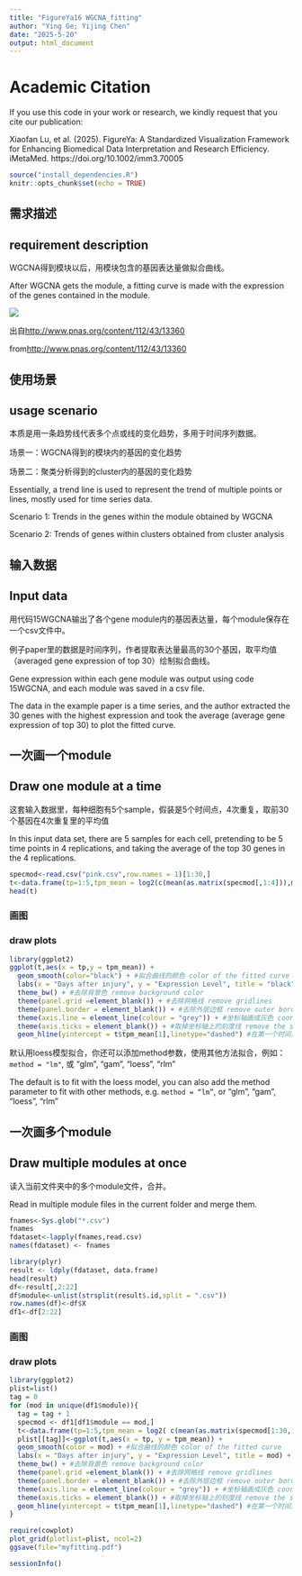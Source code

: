 ```yaml
---
title: "FigureYa16 WGCNA_fitting"
author: "Ying Ge; Yijing Chen"
date: "2025-5-20"
output: html_document
---
```


# Academic Citation
If you use this code in your work or research, we kindly request that you cite our publication:

Xiaofan Lu, et al. (2025). FigureYa: A Standardized Visualization Framework for Enhancing Biomedical Data Interpretation and Research Efficiency. iMetaMed. https://doi.org/10.1002/imm3.70005


```r
source("install_dependencies.R")
knitr::opts_chunk$set(echo = TRUE)
```

## 需求描述
## requirement description

WGCNA得到模块以后，用模块包含的基因表达量做拟合曲线。

After WGCNA gets the module, a fitting curve is made with the expression of the genes contained in the module.

![](example.png)

出自<http://www.pnas.org/content/112/43/13360>

from<http://www.pnas.org/content/112/43/13360>

## 使用场景
## usage scenario

本质是用一条趋势线代表多个点或线的变化趋势，多用于时间序列数据。

场景一：WGCNA得到的模块内的基因的变化趋势

场景二：聚类分析得到的cluster内的基因的变化趋势

Essentially, a trend line is used to represent the trend of multiple points or lines, mostly used for time series data.

Scenario 1: Trends in the genes within the module obtained by WGCNA

Scenario 2: Trends of genes within clusters obtained from cluster analysis

## 输入数据
## Input data

用代码15WGCNA输出了各个gene module内的基因表达量，每个module保存在一个csv文件中。

例子paper里的数据是时间序列，作者提取表达量最高的30个基因，取平均值（averaged gene expression of top 30）绘制拟合曲线。

Gene expression within each gene module was output using code 15WGCNA, and each module was saved in a csv file.

The data in the example paper is a time series, and the author extracted the 30 genes with the highest expression and took the average (average gene expression of top 30) to plot the fitted curve.

## 一次画一个module
## Draw one module at a time

这套输入数据里，每种细胞有5个sample，假装是5个时间点，4次重复，取前30个基因在4次重复里的平均值

In this input data set, there are 5 samples for each cell, pretending to be 5 time points in 4 replications, and taking the average of the top 30 genes in the 4 replications.

```r
specmod<-read.csv("pink.csv",row.names = 1)[1:30,]
t<-data.frame(tp=1:5,tpm_mean = log2(c(mean(as.matrix(specmod[,1:4])),mean(as.matrix(specmod[,5:8])),mean(as.matrix(specmod[,9:12])),mean(as.matrix(specmod[,13:16])),mean(as.matrix(specmod[,17:20])))))
head(t)
```

### 画图
### draw plots

```r
library(ggplot2)
ggplot(t,aes(x = tp,y = tpm_mean)) +
  geom_smooth(color="black") + #拟合曲线的颜色 color of the fitted curve
  labs(x = "Days after injury", y = "Expression Level", title = "black") + 
  theme_bw() + #去除背景色 remove background color
  theme(panel.grid =element_blank()) + #去除网格线 remove gridlines
  theme(panel.border = element_blank()) + #去除外层边框 remove outer border
  theme(axis.line = element_line(colour = "grey")) + #坐标轴画成灰色 coordinate axes are drawn in gray
  theme(axis.ticks = element_blank()) + #取掉坐标轴上的刻度线 remove the scale from the axes
  geom_hline(yintercept = t$tpm_mean[1],linetype="dashed") #在第一个时间点处画虚线 draw a dotted line at the first time point
```

默认用loess模型拟合，你还可以添加method参数，使用其他方法拟合，例如：`method = "lm"`, 或 "glm", "gam", "loess", "rlm"

The default is to fit with the loess model, you can also add the method parameter to fit with other methods, e.g. `method = “lm”`, or “glm”, “gam”, “loess”, “rlm”

## 一次画多个module
## Draw multiple modules at once

读入当前文件夹中的多个module文件，合并。

Read in multiple module files in the current folder and merge them.

```r
fnames<-Sys.glob("*.csv")
fnames
fdataset<-lapply(fnames,read.csv)
names(fdataset) <- fnames

library(plyr)
result <- ldply(fdataset, data.frame)
head(result)
df<-result[,2:22]
df$module<-unlist(strsplit(result$.id,split = ".csv"))
row.names(df)<-df$X
df1<-df[2:22]
```

### 画图
### draw plots

```r
library(ggplot2)
plist=list()
tag = 0
for (mod in unique(df1$module)){
  tag = tag + 1
  specmod <- df1[df1$module == mod,]
  t<-data.frame(tp=1:5,tpm_mean = log2( c(mean(as.matrix(specmod[1:30,1:4])),mean(as.matrix(specmod[1:30,5:8])),mean(as.matrix(specmod[1:30,9:12])),mean(as.matrix(specmod[1:30,13:16])),mean(as.matrix(specmod[1:30,17:20])))))
  plist[[tag]]<-ggplot(t,aes(x = tp, y = tpm_mean)) +
  geom_smooth(color = mod) + #拟合曲线的颜色 color of the fitted curve
  labs(x = "Days after injury", y = "Expression Level", title = mod) + 
  theme_bw() + #去除背景色 remove background color
  theme(panel.grid =element_blank()) + #去除网格线 remove gridlines
  theme(panel.border = element_blank()) + #去除外层边框 remove outer border
  theme(axis.line = element_line(colour = "grey")) + #坐标轴画成灰色 coordinate axes are drawn in gray
  theme(axis.ticks = element_blank()) + #取掉坐标轴上的刻度线 remove the scale from the axes
  geom_hline(yintercept = t$tpm_mean[1],linetype="dashed") #在第一个时间点处画虚线 draw a dotted line at the first time point
}

require(cowplot)
plot_grid(plotlist=plist, ncol=2)
ggsave(file="myfitting.pdf")
```

```r
sessionInfo()
```


